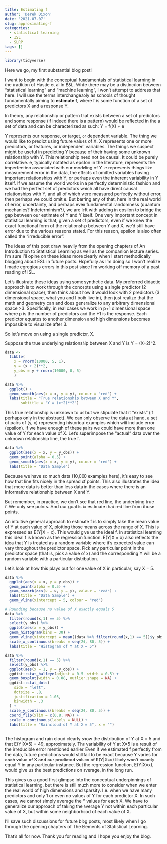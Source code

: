 ```yaml
---
title: Estimating f
author: 'Derek Dixon'
date: '2021-07-07'
slug: approximating-f
categories:
  - statistical learning
  - ISL
  - SLRP
tags: []
---
```


```r

library(tidyverse)

```

Here we go, my first substantial blog post!

I want to begin with the conceptual fundamentals of statistical learning in the tradition of Hastie et al in ESL. While there may be a distinction between "statistical learning" and "machine learning", I won't attempt to address that here. I will use the terms interchangeably as schools of thought fundamentally aiming to **estimate f**, where f is some function of a set of predictors X and a response Y.

In theory, any relationship or pattern that exists between a set of predictors and some response (if indeed there is a pattern) would be reflected in the a set of data and can be characterized as such:
Y = f(X) + e 

Y represents our response, or target, or dependent variable. The thing we would like to predict using future values of X.
X represents one or more predictors, or features, or independent variables. The things we suspect might be useful in predicting Y because of their having some unknown relationship with Y. This relationship need not be causal. It could be purely correlative. 
e, typically notated as epsilon in the literature, represents the imperfection associated with our modeling of Y. e represents things like measurement error in the data, the effects of omitted variables having important relationships with Y, or perhaps even the inherent variability in Y itself. If we assume the world works in a perfectly deterministic fashion and we had the perfect set of predictors which all have direct causal relationships with Y, and all of which were measured perfectly without error, then perhaps we could omit e. But barring any of that, here in the real world of error, uncertainty, and perhaps even fundamental randomness (quantum mechanics? Indeterminism?), we are left with adding in epsilon to bridge the gap between our estimate of Y and Y itself. One very important concept in statistical learning is that, given a set of predictors, even if we knew the exact functional form of the relationship between Y and X, we'd still have error due to the various reasons stated. For this reason, epsilon is also often called the "irreducible error".

The ideas of this post draw heavily from the opening chapters of An Introduction to Statistical Learning as well as the companion lecture series. I'm sure I'll opine on these ideas more clearly when I start methodically blogging about ESL in future posts. Hopefully as I'm doing so I won't realize I made egregious errors in this post since I'm working off memory of a past reading of ISL. 

Let's illustrate these ideas using some synthetic data. My preferred didactic approach is to work through the concepts using a single predictor (2 dimensional space), then think about how it would look with 2 predictors (3 dimensional space, what you and I both live in), then just realize that the math and geometry can and does generalize to any arbitrary dimensional space >3. Specifically, in real cases we work in p+1 dimensional space where p is the number of predictors and the +1 is the response. Each predictor equates to another dimension and high dimensions becomes impossible to visualize after 3. 

So let's move on using a single predictor, X.

Suppose the true underlying relationship between X and Y is Y = (X+2)^2. 

```r

data <- 
  tibble(
    x = rnorm(10000, 5, 1),
    y = (x + 2)**2,
    y_obs = y + rnorm(10000, 0, 5)
    )

data %>%  
  ggplot() +
  geom_smooth(aes(x = x, y = y), colour = "red") +
  labs(title = "True relationship between X and Y",
       subtitle = "Y = (x+2)**2")

```

This true relationship is unknown to us but we stipulate that it "exists" (if perhaps only in the abstract). We can only observe the data at hand, a set of pairs of (y, x) representing historical examples which will include error (epsilon). If we have enough of these pairs we could have more than one value of Y for each value of X. Let's superimpose the "actual" data over the unknown relationship line, the true f.

```r

data %>% 
  ggplot(aes(x = x, y = y_obs)) +
  geom_point(alpha = 0.5) +
  geom_smooth(aes(x = x, y = y), colour = "red") +
  labs(title = "Data Sample")

```

Because we have so much data (10,000 examples here), it's easy to see how that line fits nicely in the spread of points. This also illustrates the idea that more data is better than less data in the cases where there is an informative relationship between X and Y. 

But remember, in practice, we don't see that red line, the underlying true f. We only see points. And our goal is to estimate that red line from those points.

An intuitive general approach to estimate f is to simply take the mean value of Y at each value of X, plotting those means across the range of X. This is expressed as E(Y|X = x). This would give us the ideal f. In statistical learning this ideal f is known as the regression function. E(Y|X = x) also reflects the idea that Y is treated as a random variable where it's expected value can vary throughout the predictor space. Pick any particular point in the predictor space (that is, pick a value of x) and the corresponding Y will be a random variable with a particular distribution. 

Let's look at how this plays out for one value of X in particular, say X = 5. 

```r

data %>% 
  ggplot(aes(x = x, y = y_obs)) +
  geom_point(alpha = 0.5) +
  geom_smooth(aes(x = x, y = y), colour = "red") +
  labs(title = "Data Sample") +
  geom_vline(xintercept = 5, colour = "red")

# Rounding because no value of X exactly equals 5
data %>% 
  filter(round(x,1) == 5) %>% 
  select(y_obs) %>% 
  ggplot(aes(x = y_obs)) +
  geom_histogram(bins = 30) +
  geom_vline(xintercept = mean((data %>% filter(round(x,1) == 5))$y_obs))  +
  scale_x_continuous(breaks = seq(20, 80, 5)) +
  labs(title = "Histogram of Y at X = 5")

data %>% 
  filter(round(x,1) == 5) %>% 
  select(y_obs) %>% 
  ggplot(aes(x = 1, y = y_obs)) +
  ggdist::stat_halfeye(adjust = 0.5, width = 0.5) +
  geom_boxplot(width = 0.08, outlier.shape = NA) +
  ggdist::stat_dots(
    side = "left", 
    dotsize = .8, 
    justification = 1.05, 
    binwidth = .3
  ) +
  scale_y_continuous(breaks = seq(20, 80, 5)) +
  coord_flip(xlim = c(0.8, NA)) +
  scale_x_continuous(labels = NULL) +
  labs(title = "Raincloud of Y at X = 5", x = "")



```

The histogram and rain cloud clearly show the distribution of Y at X = 5 and that E(Y|X=5) = 49, approximately. The variability of Y at X=5 is a result of the irreducible error mentioned earlier. Even if we estimated f perfectly from the data, future predictions would still fail to be exact because Y varies for each value of X and our predicted values of E(Y|X=x) likely won't exactly equal Y in any particular instance. But the regression function, E(Y|X=x), would give us the best predictions on average, in the long run.

This gives us a good first glimpse into the conceptual underpinnings of statistical learning, but there is still much more to consider when we enter the real world of high dimensions and sparsity. I.e. when we have many predictors and only 1 or even no values of Y for each predictor X. In such cases, we cannot simply average the Y values for each X. We have to generalize our approach of taking the average Y not within each particular value of X, but within some neighborhood of each value of X. 

I'll save such discussions for future blog posts, most likely when I go through the opening chapters of The Elements of Statistical Learning.

That's all for now. Thank you for reading and I hope you enjoy the blog.